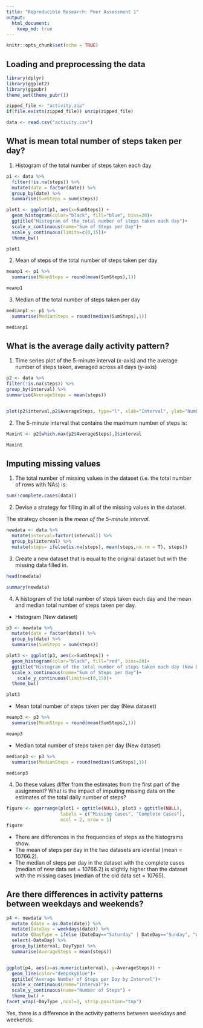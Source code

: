 ```yaml
---
title: "Reproducible Research: Peer Assessment 1"
output: 
  html_document:
    keep_md: true
---
```



```r
knitr::opts_chunk$set(echo = TRUE)
```

## Loading and preprocessing the data

```r
library(dplyr)
library(ggplot2)
library(ggpubr)
theme_set(theme_pubr())

```



```r
zipped_file <- "activity.zip"
if(file.exists(zipped_file)) unzip(zipped_file)

data <- read.csv("activity.csv")

```

## What is mean total number of steps taken per day?

1. Histogram of the total number of steps taken each day

```r

p1 <- data %>%
  filter(!is.na(steps)) %>%
  mutate(date = factor(date)) %>%
  group_by(date) %>%
  summarise(SumSteps = sum(steps))

plot1 <- ggplot(p1, aes(x=SumSteps)) + 
  geom_histogram(color="black", fill="blue", bins=20)+
  ggtitle("Histogram of the total number of steps taken each day")+
  scale_x_continuous(name="Sum of Steps per Day")+
  scale_y_continuous(limits=c(0,15))+
  theme_bw()

plot1


```

2. Mean of steps of the total number of steps taken per day

```r
meanp1 <- p1 %>%
  summarise(MeanSteps = round(mean(SumSteps),1))

meanp1
```


3. Median of the total number of steps taken per day

```r
medianp1 <- p1 %>%
  summarise(MedianSteps = round(median(SumSteps),1))

medianp1
```


## What is the average daily activity pattern?

1. Time series plot of the 5-minute interval (x-axis) and the average number of steps taken, averaged across all days (y-axis)

```r
p2 <- data %>%
filter(!is.na(steps)) %>%
group_by(interval) %>%
summarise(AverageSteps = mean(steps))


plot(p2$interval,p2$AverageSteps, type="l", xlab="Interval", ylab="Number of Steps",main="Average Number of Steps per Day by Interval")

```

2. The 5-minute interval that contains the maximum number of steps is:

```r

Maxint <- p2[which.max(p2$AverageSteps),]$interval

Maxint

```


## Imputing missing values


1. The total number of missing values in the dataset (i.e. the total number of rows with NAs) is:

```r

sum(!complete.cases(data))

```


2. Devise a strategy for filling in all of the missing values in the dataset.

The strategy chosen is the *mean of the 5-minute interval*.


```r

newdata <- data %>%
  mutate(interval=factor(interval)) %>%
  group_by(interval) %>%
  mutate(steps= ifelse(is.na(steps), mean(steps,na.rm = T), steps))

```


3. Create a new dataset that is equal to the original dataset but with the missing data filled in.

```r

head(newdata)

summary(newdata)

```


4. A histogram of the total number of steps taken each day and the mean and median total number of steps taken per day. 

- Histogram (New dataset)

```r

p3 <- newdata %>%
  mutate(date = factor(date)) %>%
  group_by(date) %>%
  summarise(SumSteps = sum(steps))

plot3 <- ggplot(p3, aes(x=SumSteps)) + 
  geom_histogram(color="black", fill="red", bins=20)+
  ggtitle("Histogram of the total number of steps taken each day (New Dataset)")+
  scale_x_continuous(name="Sum of Steps per Day")+
    scale_y_continuous(limits=c(0,15))+
  theme_bw()

plot3

```

- Mean total number of steps taken per day (New dataset)

```r
meanp3 <- p3 %>%
  summarise(MeanSteps = round(mean(SumSteps),1))

meanp3
```



- Median total number of steps taken per day (New dataset)

```r
medianp3 <- p3 %>%
  summarise(MedianSteps = round(median(SumSteps),1))

medianp3
```


4. Do these values differ from the estimates from the first part of the assignment? What is the impact of imputing missing data on the estimates of the total daily number of steps?


```r


figure <- ggarrange(plot1 + ggtitle(NULL), plot3 + ggtitle(NULL),
                    labels = c("Missing Cases", "Complete Cases"),
                    ncol = 2, nrow = 1)
figure


```

- There are differences in the frequencies of steps as the histograms show.
- The mean of steps per day in the two datasets are idential (mean = 10766.2).
- The median of steps  per day in the dataset with the complete cases (median of new data set = 10766.2) is slightly higher than the dataset with the missing cases (median of the old data set = 10765).


## Are there differences in activity patterns between weekdays and weekends?


```r
p4 <- newdata %>%
  mutate (date = as.Date(date)) %>%
  mutate(DateDay = weekdays(date)) %>%
  mutate (DayType = ifelse (DateDay=="Saturday" | DateDay=="Sunday", "Weekend", "Weekday") ) %>%
  select(-DateDay) %>%
  group_by(interval, DayType) %>%
  summarise(AverageSteps = mean(steps))


ggplot(p4, aes(x=as.numeric(interval), y=AverageSteps)) + 
  geom_line(color="deepskyblue")+
  ggtitle("Average Number of Steps per Day by Interval")+
  scale_x_continuous(name="Interval")+
  scale_y_continuous(name="Number of Steps") +
  theme_bw() +
facet_wrap(~DayType ,ncol=1, strip.position="top")
```

Yes, there is a difference in the activity patterns between weekdays and weekends.